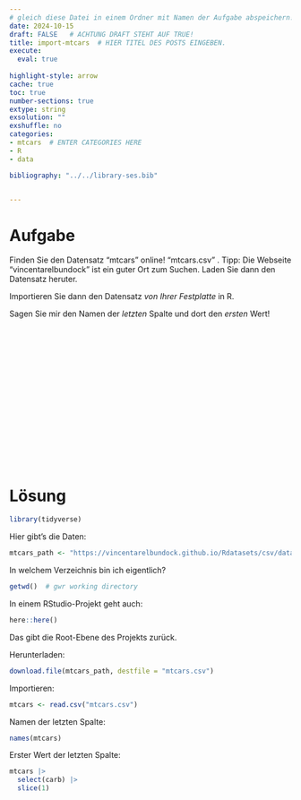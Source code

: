 ```yaml
---
# gleich diese Datei in einem Ordner mit Namen der Aufgabe abspeichern!
date: 2024-10-15
draft: FALSE   # ACHTUNG DRAFT STEHT AUF TRUE!
title: import-mtcars  # HIER TITEL DES POSTS EINGEBEN.
execute: 
  eval: true 
  
highlight-style: arrow 
cache: true
toc: true
number-sections: true
extype: string
exsolution: ""
exshuffle: no
categories:
- mtcars  # ENTER CATEGORIES HERE
- R
- data

bibliography: "../../library-ses.bib"


---
```






# Aufgabe 

Finden Sie den Datensatz “mtcars” online! “mtcars.csv” .
Tipp: Die Webseite “vincentarelbundock” ist ein guter Ort zum Suchen. Laden Sie dann den Datensatz heruter.

Importieren Sie dann den Datensatz *von Ihrer Festplatte* in R.

Sagen Sie mir den Namen der *letzten* Spalte und dort den 
*ersten* Wert!






</br>
</br>
</br>

</br>
</br>
</br>

</br>
</br>
</br>

</br>
</br>
</br>











# Lösung 

```r
library(tidyverse)
```


Hier gibt's die Daten:


```r
mtcars_path <- "https://vincentarelbundock.github.io/Rdatasets/csv/datasets/mtcars.csv"
```

In welchem Verzeichnis bin ich eigentlich?

```r
getwd()  # gwr working directory
```


In einem RStudio-Projekt geht auch:

```r
here::here()
```

Das gibt die Root-Ebene des Projekts zurück.

Herunterladen:


```r
download.file(mtcars_path, destfile = "mtcars.csv")
```


Importieren:


```r
mtcars <- read.csv("mtcars.csv")
```


Namen der letzten Spalte:


```r
names(mtcars)
```

Erster Wert der letzten Spalte:

```r
mtcars |> 
  select(carb) |> 
  slice(1)
```



